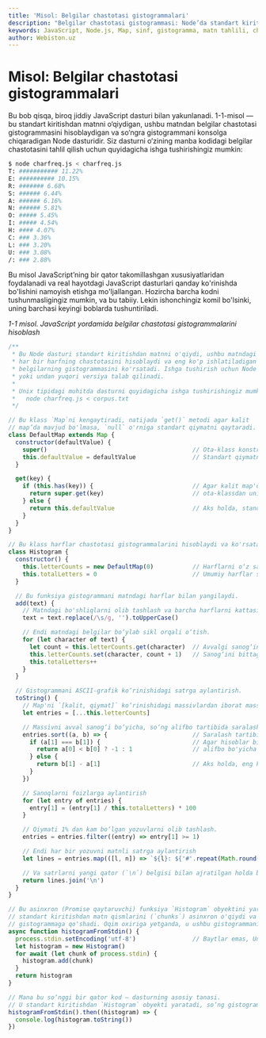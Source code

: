 ```yaml
---
title: 'Misol: Belgilar chastotasi gistogrammalari'
description: "Belgilar chastotasi gistogrammasi: Node’da standart kiritishdan matn o‘qish, Map va sinflar bilan hisoblash, foizlarga aylantirish hamda ASCII grafik ko‘rinishida chiqarish."
keywords: JavaScript, Node.js, Map, sinf, gistogramma, matn tahlili, chastota, ASCII grafika, terminal, misol
author: Webiston.uz
---
```

# Misol: Belgilar chastotasi gistogrammalari

Bu bob qisqa, biroq jiddiy JavaScript dasturi bilan yakunlanadi. 1-1-misol — bu standart kiritishdan matnni o‘qiydigan, ushbu matndan belgilar chastotasi gistogrammasini hisoblaydigan va so‘ngra gistogrammani konsolga chiqaradigan Node dasturidir. Siz dasturni o‘zining manba kodidagi belgilar chastotasini tahlil qilish uchun quyidagicha ishga tushirishingiz mumkin:

```bash
$ node charfreq.js < charfreq.js
T: ########### 11.22%
E: ########## 10.15%
R: ####### 6.68%
S: ###### 6.44%
A: ###### 6.16%
N: ###### 5.81%
O: ##### 5.45%
I: ##### 4.54%
H: #### 4.07%
C: ### 3.36%
L: ### 3.20%
U: ### 3.08%
/: ### 2.88%
```

Bu misol JavaScript’ning bir qator takomillashgan xususiyatlaridan foydalanadi va real hayotdagi JavaScript dasturlari qanday ko'rinishda bo'lishini namoyish etishga mo'ljallangan. Hozircha barcha kodni tushunmasligingiz mumkin, va bu tabiiy. Lekin ishonchingiz komil bo'lsinki, uning barchasi keyingi boblarda tushuntiriladi.

_1-1 misol. JavaScript yordamida belgilar chastotasi gistogrammalarini hisoblash_

```js
/**
 * Bu Node dasturi standart kiritishdan matnni o'qiydi, ushbu matndagi
 * har bir harfning chastotasini hisoblaydi va eng ko'p ishlatiladigan
 * belgilarning gistogrammasini ko'rsatadi. Ishga tushirish uchun Node 12
 * yoki undan yuqori versiya talab qilinadi.
 *
 * Unix tipidagi muhitda dasturni quyidagicha ishga tushirishingiz mumkin:
 *   node charfreq.js < corpus.txt
 */

// Bu klass `Map`ni kengaytiradi, natijada `get()` metodi agar kalit
// map’da mavjud bo'lmasa, `null` o'rniga standart qiymatni qaytaradi.
class DefaultMap extends Map {
  constructor(defaultValue) {
    super()                                         // Ota-klass konstruktorini chaqirish.
    this.defaultValue = defaultValue                // Standart qiymatni saqlab qo‘yish.
  }

  get(key) {
    if (this.has(key)) {                            // Agar kalit map'da mavjud bo‘lsa,
      return super.get(key)                         // ota-klassdan uning qiymatini qaytarish.
    } else {
      return this.defaultValue                      // Aks holda, standart qiymatni qaytarish
    }
  }
}

// Bu klass harflar chastotasi gistogrammalarini hisoblaydi va ko'rsatadi.
class Histogram {
  constructor() {
    this.letterCounts = new DefaultMap(0)           // Harflarni o‘z sanog‘iga moslashtiruvchi Map.
    this.totalLetters = 0                           // Umumiy harflar soni.
  }

  // Bu funksiya gistogrammani matndagi harflar bilan yangilaydi.
  add(text) {
    // Matndagi bo'shliqlarni olib tashlash va barcha harflarni kattasiga o'tkazish.
    text = text.replace(/\s/g, '').toUpperCase()

    // Endi matndagi belgilar bo‘ylab sikl orqali o‘tish.
    for (let character of text) {
      let count = this.letterCounts.get(character)  // Avvalgi sanog‘ini olish.
      this.letterCounts.set(character, count + 1)   // Sanog‘ini bittaga oshirish.
      this.totalLetters++
    }
  }

  // Gistogrammani ASCII-grafik ko‘rinishidagi satrga aylantirish.
  toString() {
    // Map'ni `[kalit, qiymat]` ko‘rinishidagi massivlardan iborat massivga o‘tkazish.
    let entries = [...this.letterCounts]

    // Massivni avval sanog‘i bo‘yicha, so‘ng alifbo tartibida saralash
    entries.sort((a, b) => {                        // Saralash tartibini aniqlaydigan funksiya.
      if (a[1] === b[1]) {                          // Agar hisoblar bir xil bo'lsa
        return a[0] < b[0] ? -1 : 1                 // alifbo bo'yicha saralash
      } else {
        return b[1] - a[1]                          // Aks holda, eng katta sanoq bo‘yicha saralash.
      }
    })

    // Sanoqlarni foizlarga aylantirish
    for (let entry of entries) {
      entry[1] = (entry[1] / this.totalLetters) * 100
    }

    // Qiymati 1% dan kam bo‘lgan yozuvlarni olib tashlash.
    entries = entries.filter((entry) => entry[1] >= 1)

    // Endi har bir yozuvni matnli satrga aylantirish
    let lines = entries.map(([l, n]) => `${l}: ${'#'.repeat(Math.round(n))} ${n.toFixed(2)}%`)

    // Va satrlarni yangi qator (`\n`) belgisi bilan ajratilgan holda birlashtirib qaytarish.
    return lines.join('\n')
  }
}

// Bu asinxron (Promise qaytaruvchi) funksiya `Histogram` obyektini yaratadi,
// standart kiritishdan matn qismlarini (`chunks`) asinxron o'qiydi va ularni
// gistogrammaga qo'shadi. Oqim oxiriga yetganda, u ushbu gistogrammani qaytaradi.
async function histogramFromStdin() {
  process.stdin.setEncoding('utf-8')                // Baytlar emas, Unicode satrlarini o'qish
  let histogram = new Histogram()
  for await (let chunk of process.stdin) {
    histogram.add(chunk)
  }
  return histogram
}

// Mana bu so‘nggi bir qator kod — dasturning asosiy tanasi.
// U standart kiritishdan `Histogram` obyekti yaratadi, so‘ng gistogrammani konsolga chiqaradi.
histogramFromStdin().then((histogram) => {
  console.log(histogram.toString())
})
```
